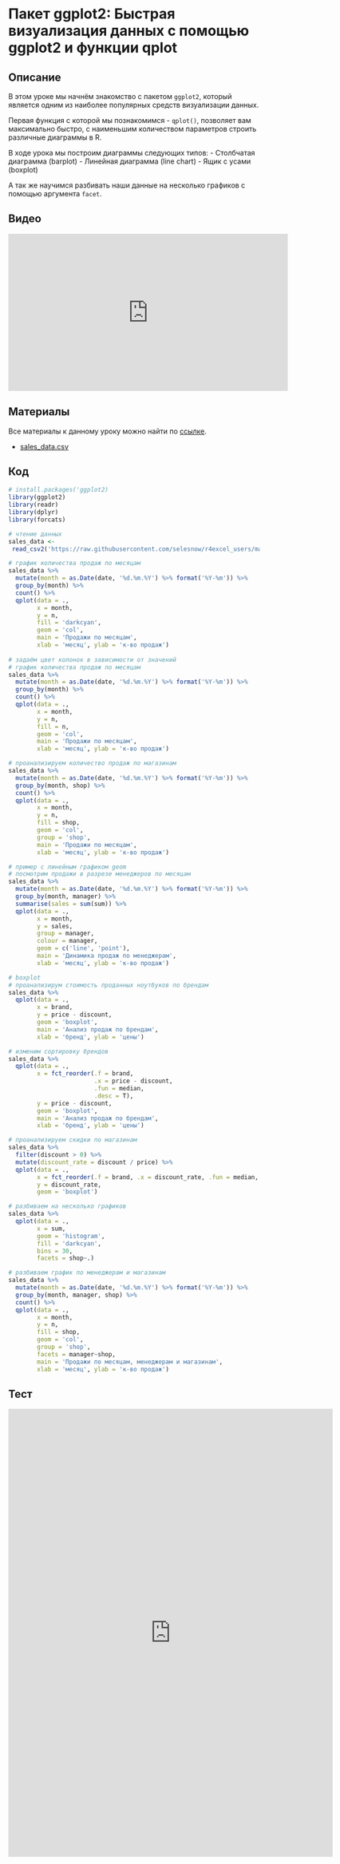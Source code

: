 # Пакет ggplot2: Быстрая визуализация данных с помощью ggplot2 и функции qplot
## Описание
В этом уроке мы начнём знакомство с пакетом `ggplot2`, который является одним из наиболее популярных средств визуализации данных.

Первая функция с которой мы познакомимся - `qplot()`, позволяет вам максимально быстро, с наименьшим количеством параметров строить различные диаграммы в R.

В ходе урока мы построим диаграммы следующих типов:
- Столбчатая диаграмма (barplot)
- Линейная диаграмма (line chart)
- Ящик с усами (boxplot)

А так же научимся разбивать наши данные на несколько графиков с помощью аргумента `facet`.

## Видео
<iframe width="560" height="315" src="https://www.youtube.com/embed/bWaYo5cU6rk?enablejsapi=1" title="YouTube video player" frameborder="0" allow="accelerometer; autoplay; clipboard-write; encrypted-media; gyroscope; picture-in-picture" allowfullscreen></iframe>

## Материалы
Все материалы к данному уроку можно найти по [ссылке](https://github.com/selesnow/r4excel_users/tree/master/lesson_11).

+ [sales_data.csv](https://github.com/selesnow/r4excel_users/raw/52ce5604b653ee0490c299907b7184992d5a5107/lesson_11/sales_data.csv)

## Код
```r
# install.packages('ggplot2)
library(ggplot2)
library(readr)
library(dplyr)
library(forcats)

# чтение данных
sales_data <- 
 read_csv2('https://raw.githubusercontent.com/selesnow/r4excel_users/master/lesson_11/sales_data.csv')

# график количества продаж по месяцам
sales_data %>%
  mutate(month = as.Date(date, '%d.%m.%Y') %>% format('%Y-%m')) %>%
  group_by(month) %>%
  count() %>%
  qplot(data = .,
        x = month,
        y = n,
        fill = 'darkcyan',
        geom = 'col',
        main = 'Продажи по месяцам',
        xlab = 'месяц', ylab = 'к-во продаж') 
  
# задаём цвет колонок в зависимости от значений
# график количества продаж по месяцам
sales_data %>%
  mutate(month = as.Date(date, '%d.%m.%Y') %>% format('%Y-%m')) %>%
  group_by(month) %>%
  count() %>%
  qplot(data = .,
        x = month,
        y = n,
        fill = n,
        geom = 'col',
        main = 'Продажи по месяцам',
        xlab = 'месяц', ylab = 'к-во продаж') 

# проанализируем количество продаж по магазинам
sales_data %>%
  mutate(month = as.Date(date, '%d.%m.%Y') %>% format('%Y-%m')) %>%
  group_by(month, shop) %>%
  count() %>%
  qplot(data = .,
        x = month,
        y = n,
        fill = shop,
        geom = 'col',
        group = 'shop',
        main = 'Продажи по месяцам',
        xlab = 'месяц', ylab = 'к-во продаж') 

# пример с линейным графиком geom
# посмотрим продажи в разрезе менеджеров по месяцам 
sales_data %>%
  mutate(month = as.Date(date, '%d.%m.%Y') %>% format('%Y-%m')) %>%
  group_by(month, manager) %>%
  summarise(sales = sum(sum)) %>%
  qplot(data = .,
        x = month,
        y = sales,
        group = manager,
        colour = manager,
        geom = c('line', 'point'),
        main = 'Динамика продаж по менеджерам',
        xlab = 'месяц', ylab = 'к-во продаж')

# boxplot
# проанализирум стоимость проданных ноутбуков по брендам
sales_data %>%
  qplot(data = .,
        x = brand,
        y = price - discount,
        geom = 'boxplot',
        main = 'Анализ продаж по брендам',
        xlab = 'бренд', ylab = 'цены')

# изменим сортировку брендов
sales_data %>%
  qplot(data = .,
        x = fct_reorder(.f = brand, 
                        .x = price - discount, 
                        .fun = median, 
                        .desc = T),
        y = price - discount,
        geom = 'boxplot',
        main = 'Анализ продаж по брендам',
        xlab = 'бренд', ylab = 'цены')

# проанализируем скидки по магазинам
sales_data %>%
  filter(discount > 0) %>%
  mutate(discount_rate = discount / price) %>%
  qplot(data = .,
        x = fct_reorder(.f = brand, .x = discount_rate, .fun = median, .desc = T),
        y = discount_rate,
        geom = 'boxplot')

# разбиваем на несколько графиков
sales_data %>%
  qplot(data = .,
        x = sum, 
        geom = 'histogram',
        fill = 'darkcyan',
        bins = 30, 
        facets = shop~.)

# разбиваем график по менеджерам и магазинам
sales_data %>%
  mutate(month = as.Date(date, '%d.%m.%Y') %>% format('%Y-%m')) %>%
  group_by(month, manager, shop) %>%
  count() %>%
  qplot(data = .,
        x = month,
        y = n,
        fill = shop,
        geom = 'col',
        group = 'shop', 
        facets = manager~shop,
        main = 'Продажи по месяцам, менеджерам и магазинам',
        xlab = 'месяц', ylab = 'к-во продаж') 
```

## Тест
<iframe src="https://onlinetestpad.com/widget-hqppakvzokeb2" frameborder="0" scrolling="no" id="otp_ifr_hqppakvzokeb2_bqwvc" style="width: 650px; height: 898px;" uids="[&quot;cqb5aku62dj3i&quot;,&quot;hqppakvzokeb2&quot;]"></iframe>
